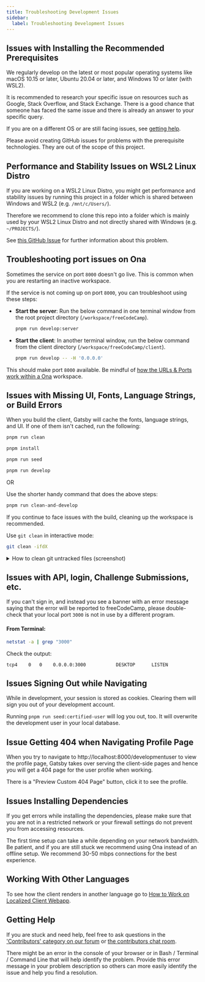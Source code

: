 ```yaml
---
title: Troubleshooting Development Issues
sidebar:
  label: Troubleshooting Development Issues
---
```



## Issues with Installing the Recommended Prerequisites

We regularly develop on the latest or most popular operating systems like macOS 10.15 or later, Ubuntu 20.04 or later, and Windows 10 or later (with WSL2).

It is recommended to research your specific issue on resources such as Google, Stack Overflow, and Stack Exchange. There is a good chance that someone has faced the same issue and there is already an answer to your specific query.

If you are on a different OS or are still facing issues, see [getting help](#getting-help).

<Aside type='danger' title='Important'>

Please avoid creating GitHub issues for problems with the prerequisite technologies. They are out of the scope of this project.

</Aside>

## Performance and Stability Issues on WSL2 Linux Distro

If you are working on a WSL2 Linux Distro, you might get performance and stability issues by running this project in a folder which is shared between Windows and WSL2 (e.g. `/mnt/c/Users/`).

Therefore we recommend to clone this repo into a folder which is mainly used by your WSL2 Linux Distro and not directly shared with Windows (e.g. `~/PROJECTS/`).

See [this GitHub Issue](https://github.com/freeCodeCamp/freeCodeCamp/issues/40632) for further information about this problem.

## Troubleshooting port issues on Ona

Sometimes the service on port `8000` doesn't go live. This is common when you are restarting an inactive workspace.

If the service is not coming up on port `8000`, you can troubleshoot using these steps:

- **Start the server**: Run the below command in one terminal window from the root project directory (`/workspace/freeCodeCamp`).

  ```bash
  pnpm run develop:server
  ```

- **Start the client**: In another terminal window, run the below command from the client directory (`/workspace/freeCodeCamp/client`).

  ```bash
  pnpm run develop -- -H '0.0.0.0'
  ```

This should make port `8000` available. Be mindful of [how the URLs & Ports work within a Ona](https://ona.com/docs/classic/user/configure/workspaces/ports) workspace.

## Issues with Missing UI, Fonts, Language Strings, or Build Errors

When you build the client, Gatsby will cache the fonts, language strings, and UI. If one of them isn't cached, run the following:

```bash
pnpm run clean
```

```bash
pnpm install
```

```bash
pnpm run seed
```

```bash
pnpm run develop
```

OR

Use the shorter handy command that does the above steps:

```bash
pnpm run clean-and-develop
```

If you continue to face issues with the build, cleaning up the workspace is recommended.

Use `git clean` in interactive mode:

```bash
git clean -ifdX
```

<details>
  <summary>How to clean git untracked files (screenshot)</summary>
  <br />
  <img
    src='/images/github/how-to-untrack.gif'
    alt='How to clean git untracked files'
  />
</details>

## Issues with API, login, Challenge Submissions, etc.

If you can't sign in, and instead you see a banner with an error message saying that the error will be reported to freeCodeCamp, please double-check that your local port `3000` is not in use by a different program.

#### **From Terminal:**

```bash
netstat -a | grep "3000"
```

Check the output:

```
tcp4    0   0    0.0.0.0:3000           DESKTOP      LISTEN
```

## Issues Signing Out while Navigating

While in development, your session is stored as cookies. Clearing them will sign you out of your development account.

Running `pnpm run seed:certified-user` will log you out, too. It will overwrite the development user in your local database.

## Issue Getting 404 when Navigating Profile Page

When you try to navigate to http://localhost:8000/developmentuser to view the profile page, Gatsby takes over serving the client-side pages and hence you will get a 404 page for the user profile when working.

There is a "Preview Custom 404 Page" button, click it to see the profile.

## Issues Installing Dependencies

If you get errors while installing the dependencies, please make sure that you are not in a restricted network or your firewall settings do not prevent you from accessing resources.

<Aside type='caution' title='Slow downloads'>

The first time setup can take a while depending on your network bandwidth. Be patient, and if you are still stuck we recommend using Ona instead of an offline setup. We recommend 30-50 mbps connections for the best experience.

</Aside>

## Working With Other Languages

To see how the client renders in another language go to [How to Work on Localized Client Webapp](/how-to-work-on-localized-client-webapp/#testing-the-client-app-in-a-world-language).

## Getting Help

If you are stuck and need help, feel free to ask questions in the ['Contributors' category on our forum](https://forum.freecodecamp.org/c/contributors) or [the contributors chat room](https://discord.gg/PRyKn3Vbay).

There might be an error in the console of your browser or in Bash / Terminal / Command Line that will help identify the problem. Provide this error message in your problem description so others can more easily identify the issue and help you find a resolution.
